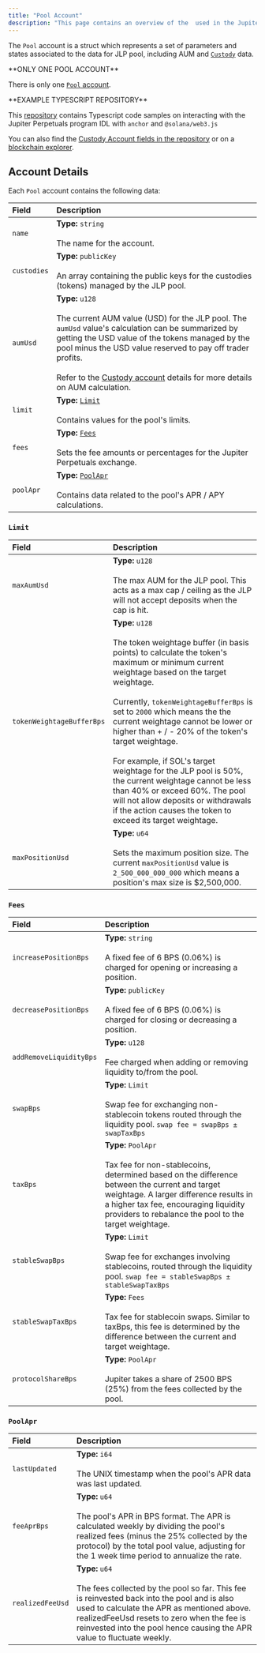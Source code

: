 ```yaml
---
title: "Pool Account"
description: "This page contains an overview of the  used in the Jupiter Perpetuals Program, and specifically the  account."
---
```


The `Pool` account is a struct which represents a set of parameters and states associated to the data for JLP pool, including AUM and [`Custody`](/docs/perps/custody-account) data.

<Info>
  **ONLY ONE POOL ACCOUNT**

  There is only one [`Pool` account](https://solscan.io/account/5BUwFW4nRbftYTDMbgxykoFWqWHPzahFSNAaaaJtVKsq).
</Info>

<Tip>
  **EXAMPLE TYPESCRIPT REPOSITORY**

  This [repository](https://github.com/julianfssen/jupiter-perps-anchor-idl-parsing) contains Typescript code samples on interacting with the Jupiter Perpetuals program IDL with `anchor` and `@solana/web3.js`

  You can also find the [Custody Account fields in the repository](https://github.com/julianfssen/jupiter-perps-anchor-idl-parsing/blob/1a0b5dc71081958895691047a9aa8ba51d2a8765/src/idl/jupiter-perpetuals-idl.ts#L2699) or on a [blockchain explorer](https://solscan.io/account/PERPHjGBqRHArX4DySjwM6UJHiR3sWAatqfdBS2qQJu#anchorProgramIdl).
</Tip>

## Account Details

Each `Pool` account contains the following data:

| Field       | Description                                                                                                                                                                                                                                                                                                                                      |
| :---------- | :----------------------------------------------------------------------------------------------------------------------------------------------------------------------------------------------------------------------------------------------------------------------------------------------------------------------------------------------- |
| `name`      | **Type:** `string` <br/><br/> The name for the account.                                                                                                                                                                                                                                                                                                     |
| `custodies` | **Type:** `publicKey` <br/><br/> An array containing the public keys for the custodies (tokens) managed by the JLP pool.                                                                                                                                                                                                                                    |
| `aumUsd`    | **Type:** `u128` <br/><br/> The current AUM value (USD) for the JLP pool. The `aumUsd` value's calculation can be summarized by getting the USD value of the tokens managed by the pool minus the USD value reserved to pay off trader profits. <br/> <br/>Refer to the [Custody account](/docs/perps/custody-account) details for more details on AUM calculation. |
| `limit`     | **Type:** [`Limit`](#limit) <br/><br/> Contains values for the pool's limits.                                                                                                                                                                                                                                                                               |
| `fees`      | **Type:** [`Fees`](#fees) <br/><br/> Sets the fee amounts or percentages for the Jupiter Perpetuals exchange.                                                                                                                                                                                                                                               |
| `poolApr`   | **Type:** [`PoolApr`](#poolapr) <br/><br/> Contains data related to the pool's APR / APY calculations.                                                                                                                                                                                                                                                      |

### `Limit`

| Field                     | Description                                                                                                                                                                                                                                                                                                                                                                                                                                                                                                                                                                  |
| :------------------------- | :---------------------------------------------------------------------------------------------------------------------------------------------------------------------------------------------------------------------------------------------------------------------------------------------------------------------------------------------------------------------------------------------------------------------------------------------------------------------------------------------------------------------------------------------------------------------------- |
| `maxAumUsd`               | **Type:** `u128` <br/><br/> The max AUM for the JLP pool. This acts as a max cap / ceiling as the JLP will not accept deposits when the cap is hit.                                                                                                                                                                                                                                                                                                                                                                                                                                     |
| `tokenWeightageBufferBps` | **Type:** `u128` <br/><br/> The token weightage buffer (in basis points) to calculate the token's maximum or minimum current weightage based on the target weightage. <br/><br/> Currently, `tokenWeightageBufferBps` is set to `2000` which means the the current weightage cannot be lower or higher than + / - 20% of the token's target weightage. <br/><br/> For example, if SOL's target weightage for the JLP pool is 50%, the current weightage cannot be less than 40% or exceed 60%. The pool will not allow deposits or withdrawals if the action causes the token to exceed its target weightage. |
| `maxPositionUsd`          | **Type:** `u64` <br/><br/> Sets the maximum position size. The current `maxPositionUsd` value is `2_500_000_000_000` which means a position's max size is $2,500,000.                                                                                                                                                                                                                                                                                                                                                                                                                   |

### `Fees`

| Field                   | Description                                                                                                                                                                                                                                                   |
| :----------------------- | :------------------------------------------------------------------------------------------------------------------------------------------------------------------------------------------------------------------------------------------------------------- |
| `increasePositionBps`   | **Type:** `string` <br/><br/> A fixed fee of 6 BPS (0.06%) is charged for opening or increasing a position.                                                                                                                                                              |
| `decreasePositionBps`   | **Type:** `publicKey` <br/><br/> A fixed fee of 6 BPS (0.06%) is charged for closing or decreasing a position.                                                                                                                                                           |
| `addRemoveLiquidityBps` | **Type:** `u128` <br/><br/> Fee charged when adding or removing liquidity to/from the pool.                                                                                                                                                                              |
| `swapBps`               | **Type:** `Limit` <br/><br/> Swap fee for exchanging non-stablecoin tokens routed through the liquidity pool. `swap fee = swapBps ± swapTaxBps`                                                                                                                          |
| `taxBps`                | **Type:** `PoolApr` <br/><br/> Tax fee for non-stablecoins, determined based on the difference between the current and target weightage. A larger difference results in a higher tax fee, encouraging liquidity providers to rebalance the pool to the target weightage. |
| `stableSwapBps`         | **Type:** `Limit` <br/><br/> Swap fee for exchanges involving stablecoins, routed through the liquidity pool. `swap fee = stableSwapBps ± stableSwapTaxBps`                                                                                                              |
| `stableSwapTaxBps`      | **Type:** `Fees` <br/><br/> Tax fee for stablecoin swaps. Similar to taxBps, this fee is determined by the difference between the current and target weightage.                                                                                                          |
| `protocolShareBps`      | **Type:** `PoolApr` <br/><br/> Jupiter takes a share of 2500 BPS (25%) from the fees collected by the pool.                                                                                                                                                              |

### `PoolApr`

| Field            | Description                                                                                                                                                                                                                                                                        |
| :--------------- | :--------------------------------------------------------------------------------------------------------------------------------------------------------------------------------------------------------------------------------------------------------------------------------- |
| `lastUpdated`    | **Type:** `i64` <br/><br/> The UNIX timestamp when the pool's APR data was last updated.                                                                                                                                                                                                      |
| `feeAprBps`      | **Type:** `u64` <br/><br/> The pool's APR in BPS format. The APR is calculated weekly by dividing the pool's realized fees (minus the 25% collected by the protocol) by the total pool value, adjusting for the 1 week time period to annualize the rate.                                     |
| `realizedFeeUsd` | **Type:** `u64` <br/><br/> The fees collected by the pool so far. This fee is reinvested back into the pool and is also used to calculate the APR as mentioned above. realizedFeeUsd resets to zero when the fee is reinvested into the pool hence causing the APR value to fluctuate weekly. |
